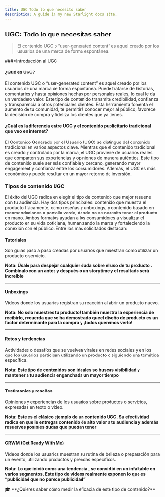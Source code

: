 ```yaml
---
title: UGC Todo lo que necesito saber
description: A guide in my new Starlight docs site.
---
```

## UGC: Todo lo que necesitas saber

> El contenido UGC o “user-generated content” es aquel creado por los usuarios de una marca de forma espontánea.
> 

###*Introducción al UGC

#### ¿Qué es UGC?

El contenido UGC o “user-generated content” es aquel creado por los usuarios de una marca de forma espontánea. Puede tratarse de historias, comentarios y hasta opiniones hechas por personales reales, lo cual le da un verdadero valor. Este tipo de contenido transmite credibilidad, confianza y transparencia a otros potenciales clientes. Esta herramienta fomenta el aumento de tu comunidad, te permitirá conocer mejor al público, favorece la decisión de compra y fideliza los clientes que ya tienes.

#### ¿Cuál es la diferencia entre UGC y el contenido publicitario tradicional que veo en internet?

El Contenido Generado por el Usuario (UGC) se distingue del contenido tradicional en varios aspectos clave. Mientras que el contenido tradicional es creado y controlado por la marca, el UGC proviene de usuarios reales que comparten sus experiencias y opiniones de manera auténtica. Este tipo de contenido suele ser más confiable y cercano, generando mayor engagement y confianza entre los consumidores. Además, el UGC es más económico y puede resultar en un mayor retorno de inversión.

### Tipos de contenido UGC

El éxito del UGC radica en elegir el tipo de contenido que mejor resuene con tu audiencia. Hay dos tipos principales: contenido que muestra el producto físicamente, como reseñas y unboxings, y contenido basado en recomendaciones o pantalla verde, donde no se necesita tener el producto en mano. Ambos formatos ayudan a los consumidores a visualizar el producto en su vida cotidiana, humanizando la marca y fortaleciendo la conexión con el público. Entre los más solicitados destacan:

#### Tutoriales


Son guías paso a paso creadas por usuarios que muestran cómo utilizar un producto o servicio.

**Nota: Úsalo para despejar cualquier duda sobre el uso de tu producto . Combínalo con un antes y después o un storytime y el resultado será increíble** 

---

#### Unboxings

Vídeos donde los usuarios registran su reacción al abrir un producto nuevo.

**Nota: No solo muestres tu producto! también muestra la experiencia de recibirlo, recuerda que se ha demostrado queel diseño de producto es un factor determinante para la compra y ¡todos queremos verlo!**


---

#### Retos y tendencias


Actividades o desafíos que se vuelven virales en redes sociales y en los que los usuarios participan utilizando un producto o siguiendo una temática específica.

**Nota: Este tipo de contenidos son ideales so buscas visibilidad y mantener a tu audiencia enganchada un mayor tiempo**

---

#### Testimonios y reseñas

Opiniones y experiencias de los usuarios sobre productos o servicios, expresadas en texto o video.

**Nota: Este es el clásico ejemplo de un contenido UGC. Su efectividad radica en que le entregas contenido de alto valor a tu audiencia y además resuelves posibles dudas que puedan tener**


---

#### GRWM (Get Ready With Me)


Vídeos donde los usuarios muestran su rutina de belleza o preparación para un evento, utilizando productos y prendas específicos.

**Nota: Lo que inició como una tendencia , se convirtió en un infaltable en varios segmentos. Este tipo de videos realmente exponen lo que es “publicidad que no parece publicidad”**

<aside>
🎓 **¿Quieres saber cómo medir la eficacia de este tipo de contenido?**
</aside>
